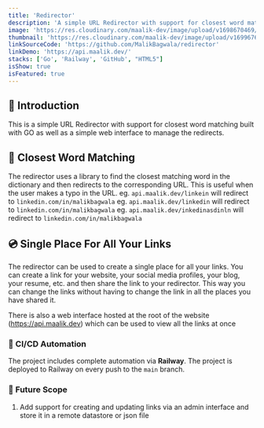 ```yaml
---
title: 'Redirector'
description: 'A simple URL Redirector with support for closest word matching built with GO as well as a simple web interface to manage the redirects.'
image: 'https://res.cloudinary.com/maalik-dev/image/upload/v1698670469/83EB8AB8-2525-4F69-A100-D43BBDE030C8_drcqqh.png'
thumbnail: 'https://res.cloudinary.com/maalik-dev/image/upload/v1699676733/Screenshot_2023-11-11_at_9.54.44_AM_b9ss9g.png'
linkSourceCode: 'https://github.com/MalikBagwala/redirector'
linkDemo: 'https://api.maalik.dev/'
stacks: ['Go', 'Railway', 'GitHub', "HTML5"]
isShow: true
isFeatured: true
---
```


## 📖 Introduction

This is a simple URL Redirector with support for closest word matching built with GO as well as a simple web interface to manage the redirects.

## 📖 Closest Word Matching

The redirector uses a library to find the closest matching word in the dictionary and then redirects to the corresponding URL. This is useful when the user makes a typo in the URL.
eg. `api.maalik.dev/linkein` will redirect to `linkedin.com/in/malikbagwala`
eg. `api.maalik.dev/linkedin` will redirect to `linkedin.com/in/malikbagwala`
eg. `api.maalik.dev/inkedinasdinln` will redirect to `linkedin.com/in/malikbagwala`


## 💿 Single Place For All Your Links

The redirector can be used to create a single place for all your links. You can create a link for your website, your social media profiles, your blog, your resume, etc. and then share the link to your redirector. This way you can change the links without having to change the link in all the places you have shared it.

There is also a web interface hosted at the root of the website (https://api.maalik.dev) which can be used to view all the links at once

### 🤖 CI/CD Automation

The project includes complete automation via **Railway**. The project is deployed to Railway on every push to the `main` branch.

### 🔮 Future Scope

1. Add support for creating and updating links via an admin interface and store it in a remote datastore or json file